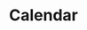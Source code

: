 ---
title: Calendar
description: A component that allows users to select a single date.
thumbnail:
  image: /previews/components/core/button-group.jpeg
  video: /previews/components/core/button-group.mp4
---